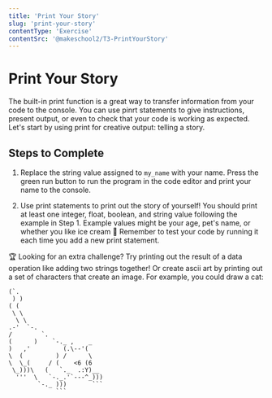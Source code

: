 ```yaml
---
title: 'Print Your Story'
slug: 'print-your-story'
contentType: 'Exercise'
contentSrc: '@makeschool2/T3-PrintYourStory'
---
```


# Print Your Story

The built-in print function is a great way to transfer information from your code to the console. You can use pinrt statements to give instructions, present output, or even to check that your code is working as expected. Let's start by using print for creative output: telling a story.

## Steps to Complete

1. Replace the string value assigned to `my_name` with your name. Press the green run button to run the program in the code editor and print your name to the console.

2. Use print statements to print out the story of yourself! You should print at least one integer, float, boolean, and string value following the example in Step 1. Example values might be your age, pet's name, or whether you like ice cream :icecream: Remember to test your code by running it each time you add a new print statement.

:trophy: Looking for an extra challenge? Try printing out the result of a data operation like adding two strings together! Or create ascii art by printing out a set of characters that create an image. For example, you could draw a cat:

```
(`.
 ) )
( (
 \ \
  \ \
.-'  `-.
/        `.
(      )    `-._ ,    _
)   ,'         (.\--'(
\  (         ) /      \
\  \_(     / (    <6 (6
 \_)))\   (   `._  .:Y)__
  '''  \   `-._.'`---^_)))
        `-._ )))       ```
             ```
```